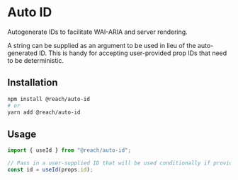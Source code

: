 
<SEO
  title="Auto ID"
  description="Autogenerate IDs to facilitate WAI-ARIA and server rendering in React"
/>

# Auto ID

Autogenerate IDs to facilitate WAI-ARIA and server rendering.

A string can be supplied as an argument to be used in lieu of the auto-generated ID. This is handy for accepting user-provided prop IDs that need to be deterministic.

## Installation

```bash
npm install @reach/auto-id
# or
yarn add @reach/auto-id
```

## Usage

```js
import { useId } from "@reach/auto-id";

// Pass in a user-supplied ID that will be used conditionally if provided
const id = useId(props.id);
```
